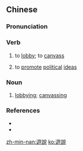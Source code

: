 {{also|游说|游說}}
==Chinese==
{{zh-forms|s=游说|t2=游說}}

===Pronunciation===
{{zh-pron
|m=yóushuì
|c=jau4 seoi3
|mn=qz:iû-sòe/tw:iû-soeh/twv,xm,zz:iû-soat
|cat=v,n
}}

===Verb===
{{zh-verb}}

# to [[lobby]]; to [[canvass]]
# {{lb|zh|archaic}} to [[promote]] [[political]] [[idea]]s

===Noun===
{{zh-noun}}

# [[lobbying]]; [[canvassing]]
#: {{zh-x|遊說{shuì} 集團|'''lobby''' group}}
#: {{zh-x|遊說{shuì} 法|'''lobbying''' legislation}}

===References===
* {{pedialite|遊說集團|lang=zh}}
* {{pedialite|lobbying}}

[[zh-min-nan:遊說]]
[[ko:遊說]]